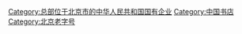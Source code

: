 [[Category:总部位于北京市的中华人民共和国国有企业|Category:总部位于北京市的中华人民共和国国有企业]]
[[Category:中国书店|Category:中国书店]]
[[Category:北京老字号|Category:北京老字号]]